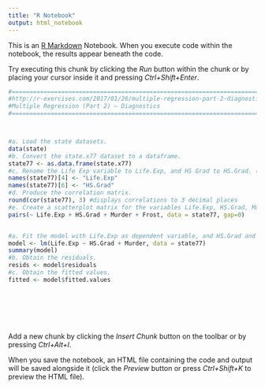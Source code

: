 ```yaml
---
title: "R Notebook"
output: html_notebook
---
```


This is an [R Markdown](http://rmarkdown.rstudio.com) Notebook. When you execute code within the notebook, the results appear beneath the code. 

Try executing this chunk by clicking the *Run* button within the chunk or by placing your cursor inside it and pressing *Ctrl+Shift+Enter*. 

```r
#==========================================================================
#http://r-exercises.com/2017/01/26/multiple-regression-part-2-diagnostics/
#Multiple Regression (Part 2) – Diagnostics
#==========================================================================



#a. Load the state datasets.
data(state)
#b. Convert the state.x77 dataset to a dataframe.
state77 <- as.data.frame(state.x77)
#c. Rename the Life Exp variable to Life.Exp, and HS Grad to HS.Grad. (This avoids problems with referring to these variables when specifying a model.)
names(state77)[4] <- "Life.Exp"
names(state77)[6] <- "HS.Grad"
#d. Produce the correlation matrix.
round(cor(state77), 3) #displays correlations to 3 decimal places
#e. Create a scatterplot matrix for the variables Life.Exp, HS.Grad, Murder, and Frost.
pairs(~ Life.Exp + HS.Grad + Murder + Frost, data = state77, gap=0)


#a. Fit the model with Life.Exp as dependent variable, and HS.Grad and Murder as predictors.
model <- lm(Life.Exp ~ HS.Grad + Murder, data = state77)
summary(model)
#b. Obtain the residuals.
resids <- model$residuals
#c. Obtain the fitted values.
fitted <- model$fitted.values








```

Add a new chunk by clicking the *Insert Chunk* button on the toolbar or by pressing *Ctrl+Alt+I*.

When you save the notebook, an HTML file containing the code and output will be saved alongside it (click the *Preview* button or press *Ctrl+Shift+K* to preview the HTML file).

